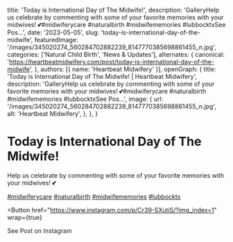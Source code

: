   title: 'Today is International Day of The Midwife!',
  description: 'GalleryHelp us celebrate by commenting with some of your favorite memories with your midwives! 💕#midwiferycare #naturalbirth #midwifememories #lubbocktxSee Pos...',
  date: '2023-05-05',
  slug: 'today-is-international-day-of-the-midwife',
  featuredImage: '/images/345020274_560284702882239_8147770385698861455_n.jpg',
  categories: ['Natural Child Birth', 'News & Updates'],
  alternates: {
    canonical: 'https://heartbeatmidwifery.com/post/today-is-international-day-of-the-midwife',
  },
  authors: [{ name: 'Heartbeat Midwifery' }],
  openGraph: {
    title: 'Today is International Day of The Midwife! | Heartbeat Midwifery',
    description: 'GalleryHelp us celebrate by commenting with some of your favorite memories with your midwives! 💕#midwiferycare #naturalbirth #midwifememories #lubbocktxSee Pos...',
    image: {
      url: '/images/345020274_560284702882239_8147770385698861455_n.jpg',
      alt: 'Heartbeat Midwifery',
    },
  },
}


# Today is International Day of The Midwife!

<Gallery>
  <GalleryItem
    src="/images/345020274_560284702882239_8147770385698861455_n.jpg"
    size="large"
  />
  <GalleryItem
    src="/images/345201249_150474201153721_1830360783625168144_n.jpg"
    size="large"
  />
  <GalleryItem
    src="/images/345017471_584274043671251_7055465562508216881_n.jpg"
    size="large"
  />
</Gallery>

Help us celebrate by commenting with some of your favorite memories with your midwives! 💕

[#midwiferycare](https://www.instagram.com/explore/tags/midwiferycare/) [#naturalbirth](https://www.instagram.com/explore/tags/naturalbirth/) [#midwifememories](https://www.instagram.com/explore/tags/midwifememories/) [#lubbocktx](https://www.instagram.com/explore/tags/lubbocktx/)

<Button
  href="https://www.instagram.com/p/Cr39-SXutiS/?img_index=1"
  wrap={true}
>
  See Post on Instagram
</Button>

